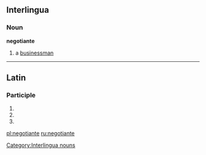 ==Interlingua==

===Noun===
'''negotiante'''

# a [[businessman]]

[[Category:Interlingua nouns]]

----

==Latin==

===Participle===
{{la-part-form|negōtiante}}

# {{inflection of|negōtiāns||dat|m|s|lang=la}}
# {{inflection of|negōtiāns||dat|f|s|lang=la}}
# {{inflection of|negōtiāns||dat|n|s|lang=la}}


[[pl:negotiante]]
[[ru:negotiante]]